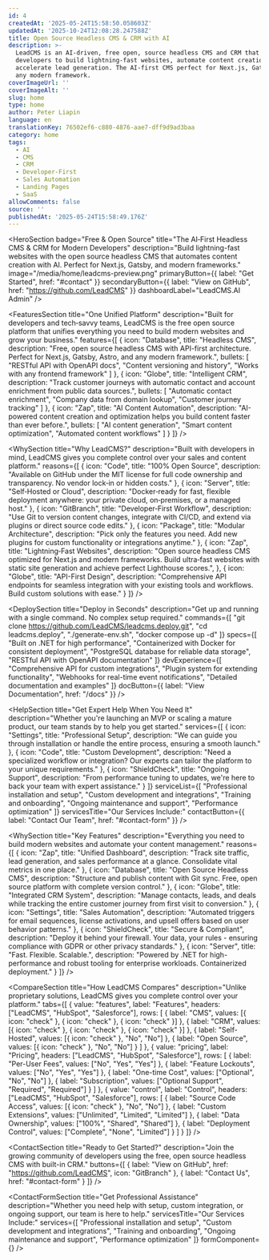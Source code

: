 ```yaml
---
id: 4
createdAt: '2025-05-24T15:58:50.058603Z'
updatedAt: '2025-10-24T12:08:28.247588Z'
title: Open Source Headless CMS & CRM with AI
description: >-
  LeadCMS is an AI-driven, free open, source headless CMS and CRM that empowers
  developers to build lightning-fast websites, automate content creation, and
  accelerate lead generation. The AI-first CMS perfect for Next.js, Gatsby, and
  any modern framework.
coverImageUrl: ''
coverImageAlt: ''
slug: home
type: home
author: Peter Liapin
language: en
translationKey: 76502ef6-c880-4876-aae7-dff9d9ad3baa
category: home
tags:
  - AI
  - CMS
  - CRM
  - Developer-First
  - Sales Automation
  - Landing Pages
  - SaaS
allowComments: false
source: ''
publishedAt: '2025-05-24T15:58:49.176Z'
---
```


<HeroSection badge="Free & Open Source" title="The AI‑First Headless CMS & CRM for Modern Developers" description="Build lightning-fast websites with the open source headless CMS that automates content creation with AI. Perfect for Next.js, Gatsby, and modern frameworks." image="/media/home/leadcms-preview.png" primaryButton={{ label: "Get Started", href: "#contact" }} secondaryButton={{ label: "View on GitHub", href: "https://github.com/LeadCMS" }} dashboardLabel="LeadCMS.AI Admin" />

<FeaturesSection
  title="One Unified Platform"
  description="Built for developers and tech‑savvy teams, LeadCMS is the free open source platform that unifies everything you need to build modern websites and grow your business."
  features={[
{
icon: "Database",
title: "Headless CMS",
description: "Free, open source headless CMS with API-first architecture. Perfect for Next.js, Gatsby, Astro, and any modern framework.",
bullets: [
"RESTful API with OpenAPI docs",
"Content versioning and history",
"Works with any frontend framework"
]
},
{
icon: "Globe",
title: "Intelligent CRM",
description: "Track customer journeys with automatic contact and account enrichment from public data sources.",
bullets: [
"Automatic contact enrichment",
"Company data from domain lookup",
"Customer journey tracking"
]
},
{
icon: "Zap",
title: "AI Content Automation",
description: "AI-powered content creation and optimization helps you build content faster than ever before.",
bullets: [
"AI content generation",
"Smart content optimization",
"Automated content workflows"
]
}
]}
/>

<WhySection
  title="Why LeadCMS?"
  description="Built with developers in mind, LeadCMS gives you complete control over your sales and content platform."
  reasons={[
{
icon: "Code",
title: "100% Open Source",
description: "Available on GitHub under the MIT license for full code ownership and transparency. No vendor lock‑in or hidden costs."
},
{
icon: "Server",
title: "Self‑Hosted or Cloud",
description: "Docker‑ready for fast, flexible deployment anywhere: your private cloud, on‑premises, or a managed host."
},
{
icon: "GitBranch",
title: "Developer‑First Workflow",
description: "Use Git to version content changes, integrate with CI/CD, and extend via plugins or direct source code edits."
},
{
icon: "Package",
title: "Modular Architecture",
description: "Pick only the features you need. Add new plugins for custom functionality or integrations anytime."
},
{
icon: "Zap",
title: "Lightning‑Fast Websites",
description: "Open source headless CMS optimized for Next.js and modern frameworks. Build ultra‑fast websites with static site generation and achieve perfect Lighthouse scores.",
},
{
icon: "Globe",
title: "API-First Design",
description: "Comprehensive API endpoints for seamless integration with your existing tools and workflows. Build custom solutions with ease."
}
]}
/>

<DeploySection
  title="Deploy in Seconds"
  description="Get up and running with a single command. No complex setup required."
  commands={[
"git clone https://github.com/LeadCMS/leadcms.deploy.git",
"cd leadcms.deploy",
"./generate-env.sh",
"docker compose up -d"
]}
  specs={[
"Built on .NET for high performance",
"Containerized with Docker for consistent deployment",
"PostgreSQL database for reliable data storage",
"RESTful API with OpenAPI documentation"
]}
  devExperience={[
"Comprehensive API for custom integrations",
"Plugin system for extending functionality",
"Webhooks for real-time event notifications",
"Detailed documentation and examples"
]}
  docButton={{ label: "View Documentation", href: "/docs" }}
/>

<HelpSection
  title="Get Expert Help When You Need It"
  description="Whether you're launching an MVP or scaling a mature product, our team stands by to help you get started."
  services={[
{
icon: "Settings",
title: "Professional Setup",
description: "We can guide you through installation or handle the entire process, ensuring a smooth launch."
},
{
icon: "Code",
title: "Custom Development",
description: "Need a specialized workflow or integration? Our experts can tailor the platform to your unique requirements."
},
{
icon: "ShieldCheck",
title: "Ongoing Support",
description: "From performance tuning to updates, we're here to back your team with expert assistance."
}
]}
  serviceList={[
"Professional installation and setup",
"Custom development and integrations",
"Training and onboarding",
"Ongoing maintenance and support",
"Performance optimization"
]}
  servicesTitle="Our Services Include:"
  contactButton={{ label: "Contact Our Team", href: "#contact-form" }}
/>

<WhySection
  title="Key Features"
  description="Everything you need to build modern websites and automate your content management."
  reasons={[
{
icon: "Zap",
title: "Unified Dashboard",
description: "Track site traffic, lead generation, and sales performance at a glance. Consolidate vital metrics in one place."
},
{
icon: "Database",
title: "Open Source Headless CMS",
description: "Structure and publish content with Git sync. Free, open source platform with complete version control."
},
{
icon: "Globe",
title: "Integrated CRM System",
description: "Manage contacts, leads, and deals while tracking the entire customer journey from first visit to conversion."
},
{
icon: "Settings",
title: "Sales Automation",
description: "Automated triggers for email sequences, license activations, and upsell offers based on user behavior patterns."
},
{
icon: "ShieldCheck",
title: "Secure & Compliant",
description: "Deploy it behind your firewall. Your data, your rules - ensuring compliance with GDPR or other privacy standards."
},
{
icon: "Server",
title: "Fast. Flexible. Scalable.",
description: "Powered by .NET for high-performance and robust tooling for enterprise workloads. Containerized deployment."
}
]}
/>

<CompareSection
  title="How LeadCMS Compares"
  description="Unlike proprietary solutions, LeadCMS gives you complete control over your platform."
  tabs={[
{
value: "features",
label: "Features",
headers: ["LeadCMS", "HubSpot", "Salesforce"],
rows: [
{ label: "CMS", values: [{ icon: "check" }, { icon: "check" }, { icon: "check" }] },
{ label: "CRM", values: [{ icon: "check" }, { icon: "check" }, { icon: "check" }] },
{ label: "Self-Hosted", values: [{ icon: "check" }, "No", "No"] },
{ label: "Open Source", values: [{ icon: "check" }, "No", "No"] }
]
},
{
value: "pricing",
label: "Pricing",
headers: ["LeadCMS", "HubSpot", "Salesforce"],
rows: [
{ label: "Per-User Fees", values: ["No", "Yes", "Yes"] },
{ label: "Feature Lockouts", values: ["No", "Yes", "Yes"] },
{ label: "One-time Cost", values: ["Optional", "No", "No"] },
{ label: "Subscription", values: ["Optional Support", "Required", "Required"] }
]
},
{
value: "control",
label: "Control",
headers: ["LeadCMS", "HubSpot", "Salesforce"],
rows: [
{ label: "Source Code Access", values: [{ icon: "check" }, "No", "No"] },
{ label: "Custom Extensions", values: ["Unlimited", "Limited", "Limited"] },
{ label: "Data Ownership", values: ["100%", "Shared", "Shared"] },
{ label: "Deployment Control", values: ["Complete", "None", "Limited"] }
]
}
]}
/>

<ContactSection
  title="Ready to Get Started?"
  description="Join the growing community of developers using the free, open source headless CMS with built-in CRM."
  buttons={[
{ label: "View on GitHub", href: "https://github.com/LeadCMS", icon: "GitBranch" },
{ label: "Contact Us", href: "#contact-form" }
]}
/>

<ContactFormSection
  title="Get Professional Assistance"
  description="Whether you need help with setup, custom integration, or ongoing support, our team is here to help."
  servicesTitle="Our Services Include:"
  services={[
"Professional installation and setup",
"Custom development and integrations",
"Training and onboarding",
"Ongoing maintenance and support",
"Performance optimization"
]}
  formComponent={<ContactUs />}
/>
